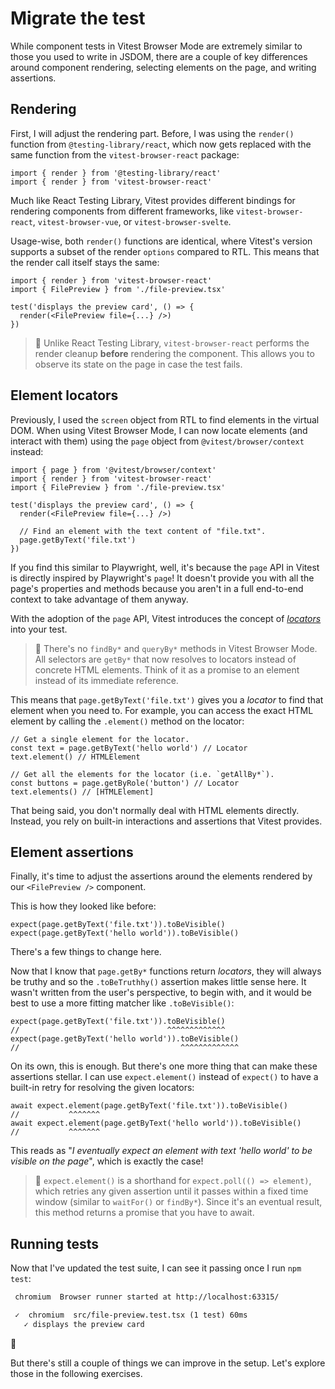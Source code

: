# Migrate the test

While component tests in Vitest Browser Mode are extremely similar to those you used to write in JSDOM, there are a couple of key differences around component rendering, selecting elements on the page, and writing assertions.

## Rendering

First, I will adjust the rendering part. Before, I was using the `render()` function from `@testing-library/react`, which now gets replaced with the same function from the `vitest-browser-react` package:

```tsx filename=file-preview.test.tsx remove=1 add=2
import { render } from '@testing-library/react'
import { render } from 'vitest-browser-react'
```

Much like React Testing Library, Vitest provides different bindings for rendering components from different frameworks, like `vitest-browser-react`, `vitest-browser-vue`, or `vitest-browser-svelte`.

Usage-wise, both `render()` functions are identical, where Vitest's version supports a subset of the render `options` compared to RTL. This means that the render call itself stays the same:

```tsx filename=file-preview.test.tsx highlight=5
import { render } from 'vitest-browser-react'
import { FilePreview } from './file-preview.tsx'

test('displays the preview card', () => {
  render(<FilePreview file={...} />)
})
```

> 🦉 Unlike React Testing Library, `vitest-browser-react` performs the render cleanup **before** rendering the component. This allows you to observe its state on the page in case the test fails.

## Element locators

Previously, I used the `screen` object from RTL to find elements in the virtual DOM. When using Vitest Browser Mode, I can now locate elements (and interact with them) using the `page` object from `@vitest/browser/context` instead:

```tsx filename=file-preview.test.tsx add=1 highlight=8-9
import { page } from '@vitest/browser/context'
import { render } from 'vitest-browser-react'
import { FilePreview } from './file-preview.tsx'

test('displays the preview card', () => {
  render(<FilePreview file={...} />)

  // Find an element with the text content of "file.txt".
  page.getByText('file.txt')
})
```

If you find this similar to Playwright, well, it's because the `page` API in Vitest is directly inspired by Playwright's `page`! It doesn't provide you with all the page's properties and methods because you aren't in a full end-to-end context to take advantage of them anyway.

With the adoption of the `page` API, Vitest introduces the concept of [_locators_](https://playwright.dev/docs/locators) into your test.

> 🦉 There's no `findBy*` and `queryBy*` methods in Vitest Browser Mode. All selectors are `getBy*` that now resolves to locators instead of concrete HTML elements. Think of it as a promise to an element instead of its immediate reference.

This means that `page.getByText('file.txt')` gives you a _locator_ to find that element when you need to. For example, you can access the exact HTML element by calling the `.element()` method on the locator:

```tsx
// Get a single element for the locator.
const text = page.getByText('hello world') // Locator
text.element() // HTMLElement

// Get all the elements for the locator (i.e. `getAllBy*`).
const buttons = page.getByRole('button') // Locator
text.elements() // [HTMLElement]
```

That being said, you don't normally deal with HTML elements directly. Instead, you rely on built-in interactions and assertions that Vitest provides.

## Element assertions

Finally, it's time to adjust the assertions around the elements rendered by our `<FilePreview />` component.

This is how they looked like before:

```tsx filename=file-preview.test.tsx nonumber
expect(page.getByText('file.txt')).toBeVisible()
expect(page.getByText('hello world')).toBeVisible()
```

There's a few things to change here.

Now that I know that `page.getBy*` functions return _locators_, they will always be truthy and so the `.toBeTruthhy()` assertion makes little sense here. It wasn't written from the user's perspective, to begin with, and it would be best to use a more fitting matcher like `.toBeVisible()`:

```tsx filename=file-preview.test.tsx nonumber
expect(page.getByText('file.txt')).toBeVisible()
//                                 ^^^^^^^^^^^^^
expect(page.getByText('hello world')).toBeVisible()
//                                    ^^^^^^^^^^^^^
```

On its own, this is enough. But there's one more thing that can make these assertions stellar. I can use `expect.element()` instead of `expect()` to have a built-in retry for resolving the given locators:

```tsx filename=file-preview.test.tsx nonumber
await expect.element(page.getByText('file.txt')).toBeVisible()
//           ^^^^^^^
await expect.element(page.getByText('hello world')).toBeVisible()
//           ^^^^^^^
```

This reads as "_I eventually expect an element with text 'hello world' to be visible on the page_", which is exactly the case!

> 🦉 `expect.element()` is a shorthand for `expect.poll(() => element)`, which retries any given assertion until it passes within a fixed time window (similar to `waitFor()` or `findBy*`). Since it's an eventual result, this method returns a promise that you have to await.

## Running tests

Now that I've updated the test suite, I can see it passing once I run `npm test`:

```txt nonumber nocopy
 chromium  Browser runner started at http://localhost:63315/

 ✓  chromium  src/file-preview.test.tsx (1 test) 60ms
   ✓ displays the preview card
```

:tada:

But there's still a couple of things we can improve in the setup. Let's explore those in the following exercises.
